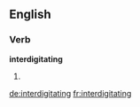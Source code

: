 ==English==

===Verb===
'''interdigitating'''

# {{present participle of|[[interdigitate]]}}

[[de:interdigitating]]
[[fr:interdigitating]]